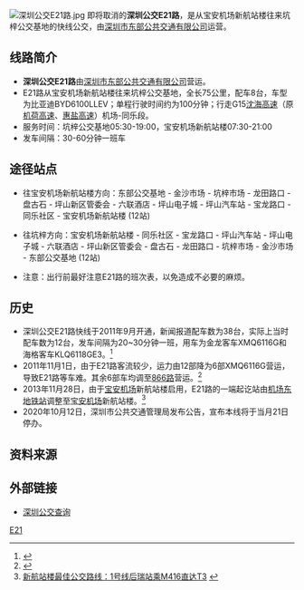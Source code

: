 {{Infobox Bus Route
| number=深圳公交E21路
| image=[[File:SZEBUS_E21.jpg|300px]]
| operator=[[深圳市东部公共交通有限公司|深圳市东部公共交通有限公司]] 
| garage=深圳市东部公共交通有限公司七公司坑梓基地
| length=75km
| via=金沙市场、坪山新区管委会、坪山汽车站、同乐社区
| time=100分钟
| start=宝安机场新航站楼
| end=坑梓公交基地
| level=坑梓公交基地05:30-19:00<br/>宝安机场新航站楼07:30-21:00
| frequency=30-60分钟一班
| vehicle=比亚迪BYD6100LLEV
| Fare=无人售票¥10
| bgcolor=yellow
| fontcolor=black
}}
[[File:深圳公交E21路.jpg|thumb]]
即将取消的'''深圳公交E21路'''，是从宝安机场新航站楼往来坑梓公交基地的快线公交，由[[深圳市东部公共交通有限公司|深圳市东部公共交通有限公司]]运营。

== 线路简介 ==
* '''深圳公交E21路'''由[[深圳市东部公共交通有限公司|深圳市东部公共交通有限公司]]营运。
* E21路从宝安机场新航站楼往来坑梓公交基地，全长75公里，配车8台，车型为比亚迪BYD6100LLEV；单程行驶时间约为100分钟；行走G15[[沈海高速|沈海高速]]（原[[机荷高速|机荷高速]]、[[惠盐高速|惠盐高速]]）机场-同乐段。
* 服务时间：坑梓公交基地05:30-19:00，宝安机场新航站楼07:30-21:00
* 发车间隔：30-60分钟一班车

== 途径站点 ==
* 往宝安机场新航站楼方向：东部公交基地 - 金沙市场 - 坑梓市场 - 龙田路口 - 盘古石 - 坪山新区管委会 - 六联酒店 - 坪山电子城 - 坪山汽车站 - 宝龙路口 - 同乐社区 - 宝安机场新航站楼 (12站)

* 往坑梓方向：宝安机场新航站楼 - 同乐社区 - 宝龙路口 - 坪山汽车站 - 坪山电子城 - 六联酒店 - 坪山新区管委会 - 盘古石 - 龙田路口 - 坑梓市场 - 金沙市场 - 东部公交基地 (12站)

*注意：出行前最好注意E21路的班次表，以免造成不必要的麻烦。

==历史==
*深圳公交E21路快线于2011年9月开通，新闻报道配车数为38台，实际上当时配车数为12台，发车间隔为20~30分钟一班，用车为金龙客车XMQ6116G和海格客车KLQ6118GE3。<ref>{{Cite web |url=http://news.sznews.com/content/2011-09/23/content_6079001.htm |title=坪山新开８条公交线路 乘公交可直达深圳北站 |access-date=2012-02-08 |archive-url=https://web.archive.org/web/20120110045306/http://news.sznews.com/content/2011-09/23/content_6079001.htm |archive-date=2012-01-10 |dead-url=yes }}</ref>
*2011年11月1日，由于E21路客流较少，运力由12部降为6部XMQ6116G营运，导致E21路等车难。其余6部车均调至[[深圳公交866路|866路]]营运。<ref>{{Cite web |url=http://gd.news.sina.com.cn/news/20120126/1231796.html |title=八条公交线全天服务返深客（内含有：宝安机场公交站E21路车迟迟不来） |access-date=2012-02-09 |archive-date=2016-03-04 |archive-url=https://web.archive.org/web/20160304090516/http://gd.news.sina.com.cn/news/20120126/1231796.html |dead-url=no }}</ref>
*2013年11月28日，由于[[宝安机场|宝安机场]]新航站楼启用，E21路的一端起讫站由[[机场东站|机场东地铁站]]调整至[[宝安机场|宝安机场]]新航站楼。<ref>[http://www.iszed.com/shenzhen/2013-11/07/content_8717520.htm 新航站楼最佳公交路线：1号线后瑞站乘M416直达T3] {{webarchive|url=https://web.archive.org/web/20150226174851/http://www.iszed.com/shenzhen/2013-11/07/content_8717520.htm |date=2015-02-26 }}</ref>
*2020年10月12日，深圳市公共交通管理局发布公告，宣布本线将于当月21日停办。

==资料来源==
{{reflist}}
==外部链接==
*[http://shenzhen.8684.cn/ 深圳公交查询] {{Wayback|url=http://shenzhen.8684.cn/ |date=20210127221611 }}

[[Category:深圳公交线路|E21]]